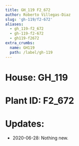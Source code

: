 ```yaml
---
title: GH_119 F2_672
author: Roberto Villegas-Diaz
slug: 'gh-119/f2-672'
aliases:
  - gh_119-f2_672
  - gh-119-f2-672
  - gh119-f2672
extra_crumbs:
  name: GH119
  path: /label/gh-119
---
```


# **House**: GH_119
# **Plant ID**: F2_672
# **Updates**: 
 - 2020-06-28: Nothing new.
